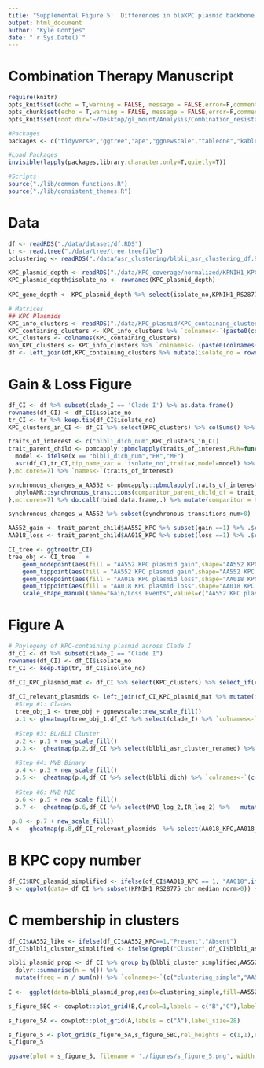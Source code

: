 ```yaml
---
title: "Supplemental Figure 5:  Differences in blaKPC plasmid backbone contribute to elevated blaKPC copy number and the spread of resistance in clade I"
output: html_document
author: "Kyle Gontjes"
date: "`r Sys.Date()`"
---
```


# Combination Therapy Manuscript
```r
require(knitr)
opts_knit$set(echo = T,warning = FALSE, message = FALSE,error=F,comment=NA)
opts_chunk$set(echo = T,warning = FALSE, message = FALSE,error=F,comment=NA)
opts_knit$set(root.dir='~/Desktop/gl_mount/Analysis/Combination_resistance/pre-intro-blbli-resistance-ms/')
```

```r
#Packages
packages <- c("tidyverse","ggtree","ape","ggnewscale","tableone","kableExtra","cowplot",'phyloAMR')

#Load Packages
invisible(lapply(packages,library,character.only=T,quietly=T))

#Scripts
source("./lib/common_functions.R")
source("./lib/consistent_themes.R")
```

# Data
```r
df <- readRDS("./data/dataset/df.RDS")
tr <- read.tree("./data/tree/tree.treefile")
pclustering <- readRDS("./data/asr_clustering/blbli_asr_clustering_df.RDS")

KPC_plasmid_depth <- readRDS("./data/KPC_coverage/normalized/KPNIH1_KPC_plasmid_depth_by_feature_median_chromosome_normalized.RDS")
KPC_plasmid_depth$isolate_no <- rownames(KPC_plasmid_depth)
                                         
KPC_gene_depth <- KPC_plasmid_depth %>% select(isolate_no,KPNIH1_RS28775_chr_median_norm)

# Matrices 
## KPC Plasmids 
KPC_info_clusters <- readRDS("./data/KPC_plasmid/KPC_containing_clusters_mat.RDS") %>% as.data.frame 
KPC_containing_clusters <- KPC_info_clusters %>% `colnames<-`(paste0(colnames(.),"_KPC")) %>% {ifelse(.=="KPC Plasmid",1,0)} %>% as.data.frame%>% select_if(colSums(.)>0)
KPC_clusters <- colnames(KPC_containing_clusters)
Non_KPC_clusters <- KPC_info_clusters %>% `colnames<-`(paste0(colnames(.),"_non_KPC")) %>% {ifelse(.=="Non-KPC plasmid",1,0)} %>% as.data.frame %>% select_if(colSums(.)>0)
df <- left_join(df,KPC_containing_clusters %>% mutate(isolate_no = rownames(.))) %>% left_join(Non_KPC_clusters %>% mutate(isolate_no = rownames(.))) %>% left_join(pclustering)  %>% left_join(.,KPC_gene_depth)
```

# Gain & Loss Figure
```r
df_CI <- df %>% subset(clade_I == 'Clade I') %>% as.data.frame()
rownames(df_CI) <- df_CI$isolate_no
tr_CI <- tr %>% keep.tip(df_CI$isolate_no)
KPC_clusters_in_CI <- df_CI %>% select(KPC_clusters) %>% colSums() %>% subset(.>0) %>% names

traits_of_interest <- c("blbli_dich_num",KPC_clusters_in_CI)   
trait_parent_child <- pbmcapply::pbmclapply(traits_of_interest,FUN=function(x){
  model <- ifelse(x == "blbli_dich_num","ER","MF")
  asr(df_CI,tr_CI,tip_name_var = 'isolate_no',trait=x,model=model) %>% .$parent_child_df
},mc.cores=7) %>% `names<-`(traits_of_interest)

synchronous_changes_w_AA552 <- pbmcapply::pbmclapply(traits_of_interest %>% subset(.!="AA552_KPC"),FUN=function(x){
  phyloAMR::synchronous_transitions(comparitor_parent_child_df = trait_parent_child[[x]],trait_parent_child_df = trait_parent_child[['AA552_KPC']],node_states = 'joint')
},mc.cores=7) %>% do.call(rbind.data.frame,.) %>% mutate(comparitor = traits_of_interest %>% subset(.!="AA552_KPC"))

synchronous_changes_w_AA552 %>% subset(synchronous_transitions_num>0)

AA552_gain <- trait_parent_child$AA552_KPC %>% subset(gain ==1) %>% .$child
AA018_loss <- trait_parent_child$AA018_KPC %>% subset(loss ==1) %>% .$child 
```

```r
CI_tree <- ggtree(tr_CI)
tree_obj <- CI_tree   +
    geom_nodepoint(aes(fill = "AA552 KPC plasmid gain",shape="AA552 KPC plasmid gain",subset=(node %in% AA552_gain),size="AA552 KPC plasmid gain",legend=F))  +
    geom_tippoint(aes(fill = "AA552 KPC plasmid gain",shape="AA552 KPC plasmid gain",subset=(node %in% AA552_gain),size="AA552 KPC plasmid gain",legend=F))   +
    geom_nodepoint(aes(fill = "AA018 KPC plasmid loss",shape="AA018 KPC plasmid loss",subset=(node %in% AA018_loss),size="AA018 KPC plasmid loss",legend=F)) +
    geom_tippoint(aes(fill = "AA018 KPC plasmid loss",shape="AA018 KPC plasmid loss",subset=(node %in% AA018_loss),size="AA018 KPC plasmid loss",legend=F))  + scale_fill_manual(name="Gain/Loss Events",values = c("AA552 KPC plasmid gain" ="#91796A","AA018 KPC plasmid loss"="#97C466"),guide = guide_legend(title.position = "top",label.position = "bottom",ncol=1,order=1)) + 
    scale_shape_manual(name="Gain/Loss Events",values=c("AA552 KPC plasmid gain"=22,"AA018 KPC plasmid loss"=24),guide = guide_legend(title.position = "top",label.position = "bottom",ncol=1,order=1)) + scale_size_manual(name="Gain/Loss Events",values = c("AA552 KPC plasmid gain" =6,"AA018 KPC plasmid loss"= 3.5),guide = guide_legend(title.position = "top",label.position = "bottom",ncol=1,order=1))  
```

# Figure A  

```r
# Phylogeny of KPC-containing plasmid across Clade I
df_CI <- df %>% subset(clade_I == "Clade I")
rownames(df_CI) <- df_CI$isolate_no
tr_CI <- keep.tip(tr, df_CI$isolate_no) 

df_CI_KPC_plasmid_mat <- df_CI %>% select(KPC_clusters) %>% select_if(colSums(.)>0) %>% mutate(Other_KPC_cluster = ifelse(AA275_KPC ==1 |AD548_KPC==1 | AA274_KPC==1 | AA356_KPC==1 ,1,0)) %>% select(-AA275_KPC,-AD548_KPC,-AA274_KPC,-AA356_KPC)
 
df_CI_relevant_plasmids <- left_join(df_CI_KPC_plasmid_mat %>% mutate(isolate_no = rownames(.)), df_CI %>% select(isolate_no, AA552_non_KPC,AA018_non_KPC)) %>% `rownames<-`(.$isolate_no) %>% select(-isolate_no) 
  #Step #1: Clades
  tree_obj_1 <- tree_obj + ggnewscale::new_scale_fill()
  p.1 <- gheatmap(tree_obj_1,df_CI %>% select(clade_I) %>% `colnames<-`("ST258 clade"), colnames_position = "top",colnames_angle=90, colnames_offset_y = 0.25, hjust = 0, color = NA, font.size = 6.5, width = 0.075)   + clade_colors_scale_v + consistent_theme_sfigure_5
  
  #Step #3: BL/BLI Cluster
  p.2 <- p.1 + new_scale_fill()
  p.3 <-  gheatmap(p.2,df_CI %>% select(blbli_asr_cluster_renamed) %>% mutate_all(as.factor) %>% `colnames<-`("BL/BLI clustering"), colnames_position = "top",colnames_angle=90, colnames_offset_y = 0.25, hjust = 0, color = NA, font.size = 6.5, width = 0.075,offset =.0000175) + cluster_scale_4  +  consistent_theme_sfigure_5
  
  #Step #4: MVB Binary
  p.4 <- p.3 + new_scale_fill()
  p.5 <-  gheatmap(p.4,df_CI %>% select(blbli_dich) %>% `colnames<-`(c("BL/BLI resistance")), colnames_position = "top",colnames_angle=90, colnames_offset_y = 0.25, hjust = 0, color = NA, font.size = 6.5, width = 0.075,offset =.0000350) + resistance_scale + consistent_theme_sfigure_5
  
  #Step #6: MVB MIC
  p.6 <- p.5 + new_scale_fill()
  p.7 <-  gheatmap(p.6,df_CI %>% select(MVB_log_2,IR_log_2) %>%   mutate_all(as.factor)  %>%`colnames<-`(c("MVB MIC","IR MIC")), colnames_position = "top",colnames_angle=90, colnames_offset_y = 0.25, hjust = 0, color = NA, font.size = 6.5, width = 0.15,offset =.0000525) + Log2_scale  + consistent_theme_sfigure_5
   
 p.8 <- p.7 + new_scale_fill() 
A <-  gheatmap(p.8,df_CI_relevant_plasmids  %>% select(AA018_KPC,AA018_non_KPC,AA552_KPC,AA552_non_KPC,Other_KPC_cluster) %>% mutate_all(as.factor) %>% `colnames<-`(c("AA018 blaKPC plasmid","AA018 non-blaKPC plasmid","AA552 blaKPC plasmid","AA552 non-blaKPC plasmid","Other blaKPC plasmids")), colnames_position = "top",colnames_angle=90, colnames_offset_y = 0.25, hjust = 0, color = NA, font.size = 6.5, width = 0.375,offset =.0000875) + feature_scale_v   + ylim(NA,230) + theme(legend.position = 'bottom') + consistent_theme_sfigure_5
```

# B KPC copy number
```r
df_CI$KPC_plasmid_simplified <- ifelse(df_CI$AA018_KPC == 1, "AA018",ifelse(df_CI$AA552_KPC == 1,"AA552","Other"))
B <- ggplot(data= df_CI %>% subset(KPNIH1_RS28775_chr_median_norm>0)) + geom_boxplot(aes(y=KPNIH1_RS28775_chr_median_norm, x=KPC_plasmid_simplified,alpha=0.55))  + geom_jitter(aes(y=KPNIH1_RS28775_chr_median_norm, x=KPC_plasmid_simplified),width = .25,size=2,alpha=0.6) + ylab("<i>bla</i><sub>KPC</sub> copy number") + xlab("<i>bla</i><sub>KPC</sub> plasmid cluster")+ theme_bw_me + s_figure_5_descriptive_plot_format + theme(legend.position='none') + ylim(NA,10.01)
```

# C membership in clusters
```r
df_CI$AA552_like <- ifelse(df_CI$AA552_KPC==1,"Present","Absent")
df_CI$blbli_cluster_simplified <- ifelse(grepl("Cluster",df_CI$blbli_asr_cluster_renamed),"Cluster",ifelse(grepl("Singleton",df_CI$blbli_asr_cluster_renamed),"Singleton","Susceptible") )

blbli_plasmid_prop <- df_CI %>% group_by(blbli_cluster_simplified,AA552_like)  %>%
  dplyr::summarise(n = n()) %>%
  mutate(freq = n / sum(n)) %>% `colnames<-`(c("clustering_simple","AA552_like","n","freq")) %>% as.data.frame
 
C <-  ggplot(data=blbli_plasmid_prop,aes(x=clustering_simple,fill=AA552_like,y=n))+geom_bar(position="stack",stat="identity",width = .75)  +ylab("Isolates") +xlab("Phylogenetics of resistance")   + theme_bw_me + s_figure_5_descriptive_plot_format  +ylim(NA,115) + AA552_fill
```

```r
s_figure_5BC <- cowplot::plot_grid(B,C,ncol=1,labels = c("B","C"),label_size = 28) 
```

```r
s_figure_5A <- cowplot::plot_grid(A,labels = c("A"),label_size=28)  
```

```r
s_figure_5 <- plot_grid(s_figure_5A,s_figure_5BC,rel_heights = c(1,1),rel_widths = c(1,.375))  
s_figure_5
```
 
```r
ggsave(plot = s_figure_5, filename = './figures/s_figure_5.png', width = 19.75, height = 9.875, limitsize=FALSE, bg='white',  dpi=900)
```